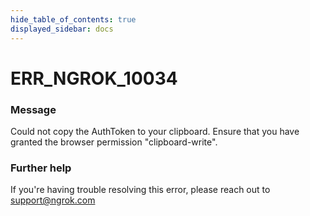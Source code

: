 ```yaml
---
hide_table_of_contents: true
displayed_sidebar: docs
---
```



# ERR_NGROK_10034

### Message

Could not copy the AuthToken to your clipboard. Ensure that you have granted the browser permission "clipboard-write".

<ErrorDetails error="err_ngrok_10034" />

### Further help

If you're having trouble resolving this error, please reach out to [support@ngrok.com](mailto:support@ngrok.com?subject=Help%20with%20ERR_NGROK_10034)
